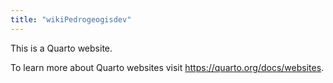```yaml
---
title: "wikiPedrogeogisdev"
---
```


This is a Quarto website.

To learn more about Quarto websites visit <https://quarto.org/docs/websites>.
